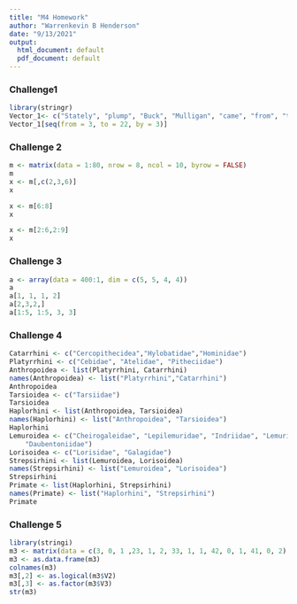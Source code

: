 ```yaml
---
title: "M4 Homework"
author: "Warrenkevin B Henderson"
date: "9/13/2021"
output:
  html_document: default
  pdf_document: default
---
```


### Challenge1
```r
library(stringr)
Vector_1<- c("Stately", "plump", "Buck", "Mulligan", "came", "from", "the", "stairhead", "bearing", "a", "bowl", "of", "lather", "on", "which", "a", "mirror", "and", "a", "razor", "lay", "crossed")
Vector_1[seq(from = 3, to = 22, by = 3)]
```
### Challenge 2

```r
m <- matrix(data = 1:80, nrow = 8, ncol = 10, byrow = FALSE)
m
x <- m[,c(2,3,6)]
x

x <- m[6:8]
x

x <- m[2:6,2:9]
x
```
### Challenge 3

```r
a <- array(data = 400:1, dim = c(5, 5, 4, 4))
a
a[1, 1, 1, 2]
a[2,3,2,]
a[1:5, 1:5, 3, 3]
```

### Challenge 4
```r
Catarrhini <- c("Cercopithecidea","Hylobatidae","Hominidae")
Platyrrhini <- c("Cebidae", "Atelidae", "Pitheciidae")
Anthropoidea <- list(Platyrrhini, Catarrhini)
names(Anthropoidea) <- list("Platyrrhini","Catarrhini")
Anthropoidea
Tarsioidea <- c("Tarsiidae")
Tarsioidea
Haplorhini <- list(Anthropoidea, Tarsioidea)
names(Haplorhini) <- list("Anthropoidea", "Tarsioidea")
Haplorhini
Lemuroidea <- c("Cheirogaleidae", "Lepilemuridae", "Indriidae", "Lemuridae",
    "Daubentoniidae")
Lorisoidea <- c("Lorisidae", "Galagidae")
Strepsirhini <- list(Lemuroidea, Lorisoidea)
names(Strepsirhini) <- list("Lemuroidea", "Lorisoidea")
Strepsirhini
Primate <- list(Haplorhini, Strepsirhini)
names(Primate) <- list("Haplorhini", "Strepsirhini")
Primate
```

### Challenge 5

```r
library(stringi)
m3 <- matrix(data = c(3, 0, 1 ,23, 1, 2, 33, 1, 1, 42, 0, 1, 41, 0, 2), nrow = 5, ncol = 3, byrow = TRUE)
m3 <- as.data.frame(m3)
colnames(m3)
m3[,2] <- as.logical(m3$V2)
m3[,3] <- as.factor(m3$V3)
str(m3)
```